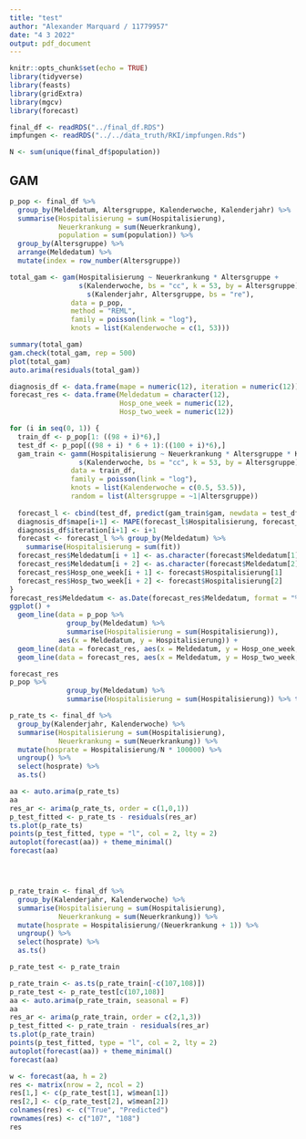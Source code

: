 ```yaml
---
title: "test"
author: "Alexander Marquard / 11779957"
date: "4 3 2022"
output: pdf_document
---
```


```r
knitr::opts_chunk$set(echo = TRUE)
library(tidyverse)
library(feasts)
library(gridExtra)
library(mgcv)
library(forecast)
```

```r
final_df <- readRDS("../final_df.RDS")
impfungen <- readRDS("../../data_truth/RKI/impfungen.Rds")

N <- sum(unique(final_df$population))
```

## GAM
```r
p_pop <- final_df %>%
  group_by(Meldedatum, Altersgruppe, Kalenderwoche, Kalenderjahr) %>%
  summarise(Hospitalisierung = sum(Hospitalisierung),
            Neuerkrankung = sum(Neuerkrankung),
            population = sum(population)) %>%
  group_by(Altersgruppe) %>%
  arrange(Meldedatum) %>%
  mutate(index = row_number(Altersgruppe))

total_gam <- gam(Hospitalisierung ~ Neuerkrankung * Altersgruppe +
                 s(Kalenderwoche, bs = "cc", k = 53, by = Altersgruppe) +
                   s(Kalenderjahr, Altersgruppe, bs = "re"),
               data = p_pop,
               method = "REML",
               family = poisson(link = "log"),
               knots = list(Kalenderwoche = c(1, 53)))

summary(total_gam)
gam.check(total_gam, rep = 500)
plot(total_gam)
auto.arima(residuals(total_gam))

```

```r

diagnosis_df <- data.frame(mape = numeric(12), iteration = numeric(12))
forecast_res <- data.frame(Meldedatum = character(12), 
                           Hosp_one_week = numeric(12), 
                           Hosp_two_week = numeric(12))

for (i in seq(0, 1)) {
  train_df <- p_pop[1: ((98 + i)*6),]
  test_df <- p_pop[((98 + i) * 6 + 1):((100 + i)*6),]
  gam_train <- gamm(Hospitalisierung ~ Neuerkrankung * Altersgruppe * Kalenderjahr +
                 s(Kalenderwoche, bs = "cc", k = 53, by = Altersgruppe),
               data = train_df,
               family = poisson(link = "log"),
               knots = list(Kalenderwoche = c(0.5, 53.5)),
               random = list(Altersgruppe = ~1|Altersgruppe))
  
  forecast_l <- cbind(test_df, predict(gam_train$gam, newdata = test_df, type = "response", se.fit = T))
  diagnosis_df$mape[i+1] <- MAPE(forecast_l$Hospitalisierung, forecast_l$fit)
  diagnosis_df$iteration[i+1] <- i+1
  forecast <- forecast_l %>% group_by(Meldedatum) %>%
    summarise(Hospitalisierung = sum(fit))
  forecast_res$Meldedatum[i + 1] <- as.character(forecast$Meldedatum[1])
  forecast_res$Meldedatum[i + 2] <- as.character(forecast$Meldedatum[2])
  forecast_res$Hosp_one_week[i + 1] <- forecast$Hospitalisierung[1]
  forecast_res$Hosp_two_week[i + 2] <- forecast$Hospitalisierung[2]
}
forecast_res$Meldedatum <- as.Date(forecast_res$Meldedatum, format = "%Y-%m-%d")
ggplot() +
  geom_line(data = p_pop %>% 
              group_by(Meldedatum) %>% 
              summarise(Hospitalisierung = sum(Hospitalisierung)), 
            aes(x = Meldedatum, y = Hospitalisierung)) +
  geom_line(data = forecast_res, aes(x = Meldedatum, y = Hosp_one_week, col = "red")) +
  geom_line(data = forecast_res, aes(x = Meldedatum, y = Hosp_two_week, col = "yellow"))

forecast_res
p_pop %>% 
              group_by(Meldedatum) %>% 
              summarise(Hospitalisierung = sum(Hospitalisierung)) %>% tail(20)
```





```r
p_rate_ts <- final_df %>%
  group_by(Kalenderjahr, Kalenderwoche) %>%
  summarise(Hospitalisierung = sum(Hospitalisierung), 
            Neuerkrankung = sum(Neuerkrankung)) %>%
  mutate(hosprate = Hospitalisierung/N * 100000) %>%
  ungroup() %>% 
  select(hosprate) %>%
  as.ts()

aa <- auto.arima(p_rate_ts)
aa
res_ar <- arima(p_rate_ts, order = c(1,0,1))
p_test_fitted <- p_rate_ts - residuals(res_ar) 
ts.plot(p_rate_ts)
points(p_test_fitted, type = "l", col = 2, lty = 2)
autoplot(forecast(aa)) + theme_minimal()
forecast(aa)




p_rate_train <- final_df %>%
  group_by(Kalenderjahr, Kalenderwoche) %>%
  summarise(Hospitalisierung = sum(Hospitalisierung), 
            Neuerkrankung = sum(Neuerkrankung)) %>%
  mutate(hosprate = Hospitalisierung/(Neuerkrankung + 1)) %>%
  ungroup() %>% 
  select(hosprate) %>% 
  as.ts()

p_rate_test <- p_rate_train

p_rate_train <- as.ts(p_rate_train[-c(107,108)])
p_rate_test <- p_rate_test[c(107,108)]
aa <- auto.arima(p_rate_train, seasonal = F)
aa
res_ar <- arima(p_rate_train, order = c(2,1,3))
p_test_fitted <- p_rate_train - residuals(res_ar) 
ts.plot(p_rate_train)
points(p_test_fitted, type = "l", col = 2, lty = 2)
autoplot(forecast(aa)) + theme_minimal()
forecast(aa)

w <- forecast(aa, h = 2)
res <- matrix(nrow = 2, ncol = 2)
res[1,] <- c(p_rate_test[1], w$mean[1])
res[2,] <- c(p_rate_test[2], w$mean[2])
colnames(res) <- c("True", "Predicted")
rownames(res) <- c("107", "108")
res
```
